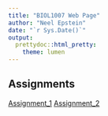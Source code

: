 ```yaml
---
title: "BIOL1007 Web Page"
author: "Neel Epstein"
date: "`r Sys.Date()`"
output:
  prettydoc::html_pretty:
    theme: lumen
---
```


## Assignments
[Assignment_1](Assignment_1.html)
[Assignment_2](Assignment_2.html)